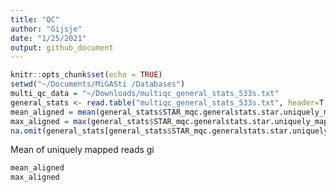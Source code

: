 ```yaml
---
title: "QC"
author: "Gijsje"
date: "1/25/2021"
output: github_document
---
```


```r
knitr::opts_chunk$set(echo = TRUE)
setwd("~/Documents/MiGASti /Databases")
multi_qc_data = "~/Downloads/multiqc_general_stats_533s.txt"
general_stats <- read.table("multiqc_general_stats_533s.txt", header=T, stringsAsFactors = FALSE)
mean_aligned = mean(general_stats$STAR_mqc.generalstats.star.uniquely_mapped, na.rm = T)
max_aligned = max(general_stats$STAR_mqc.generalstats.star.uniquely_mapped, na.rm = T)
na.omit(general_stats[general_stats$STAR_mqc.generalstats.star.uniquely_mapped == max_aligned, c("Sample", "STAR_mqc.generalstats.star.uniquely_mapped")]) 

```

Mean of uniquely mapped reads
gi
```r
mean_aligned
max_aligned
```




